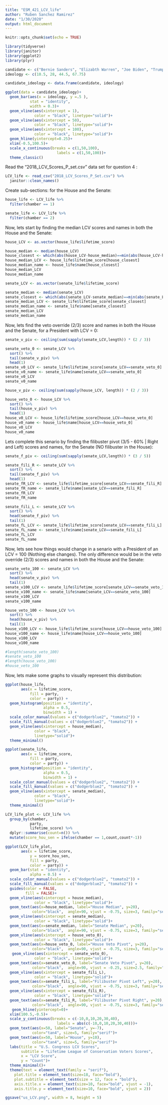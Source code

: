 ```yaml
---
title: "ESM_421_LCV_life"
author: "Ruben Sanchez Ramirez"
date: "1/30/2020"
output: html_document
---
```


```r
knitr::opts_chunk$set(echo = TRUE)

library(tidyverse)
library(janitor)
library(ggplot2)
library(plyr)
```

```r
candidate <- c("Bernie Sanders", "Elizabth Warren", "Joe Biden", "Trump")
ideology <- c(10.5, 28, 44.5, 67.75)

candidate_ideology <- data.frame(candidate, ideology)

ggplot(data = candidate_ideology)+
  geom_bar(aes(x = ideology, y =.5 ),
           stat = "identity",
           width = 0.3)+
  geom_vline(aes(xintercept = 1),
             color = "black", linetype="solid")+
  geom_vline(aes(xintercept = 50),
             color = "black", linetype="solid")+
  geom_vline(aes(xintercept = 100),
             color = "black", linetype="solid")+
  geom_hline(yintercept=0.25)+
  xlim(-0.5,100.5)+
  scale_x_continuous(breaks = c(1,50,100),
                       labels = c(1,50,100))+
  theme_classic()
```


Read the "2018_LCV_Scores_P_set.csv" data set for question 4 :
```r
LCV_life <- read_csv("2018_LCV_Scores_P_Set.csv") %>% 
  janitor::clean_names()
```

Create sub-sections: for the House and the Senate:
```r
house_life <- LCV_life %>% 
  filter(chamber == 1)

senate_life <- LCV_life %>% 
  filter(chamber == 2)
```

Now, lets start by finding the median LCV scores and names in both the House and the Senate:
```r
house_LCV <- as.vector(house_life$lifetime_score)

house_median <- median(house_LCV)
house_closest <- which(abs(house_LCV-house_median)==min(abs(house_LCV-house_median)))
house_median_LCV <- house_life$lifetime_score[house_closest]
house_median_name <- house_life$name[house_closest]
house_median_LCV
house_median_name

senate_LCV <- as.vector(senate_life$lifetime_score)

senate_median <- median(senate_LCV)
senate_closest <- which(abs(senate_LCV-senate_median)==min(abs(senate_LCV-senate_median)))
senate_median_LCV <- senate_life$lifetime_score[senate_closest]
senate_median_name <- senate_life$name[senate_closest]
senate_median_LCV
senate_median_name

```

Now, lets find the veto override (2/3) score and names in both the House and the Senate, for a President with LCV = 0:
```r
senate_v_piv <- ceiling(sum(sapply(senate_LCV,length)) * (2 / 3))

senate_veto_0 <- senate_LCV %>%
  sort() %>% 
  tail(senate_v_piv) %>% 
  head(1)
senate_v0_LCV <- senate_life$lifetime_score[senate_LCV==senate_veto_0]
senate_v0_name <- senate_life$name[senate_LCV==senate_veto_0]
senate_v0_LCV
senate_v0_name

house_v_piv <- ceiling(sum(sapply(house_LCV, length)) * (2 / 3))

house_veto_0 <- house_LCV %>% 
  sort() %>% 
  tail(house_v_piv) %>% 
  head(1)
house_v0_LCV <- house_life$lifetime_score[house_LCV==house_veto_0]
house_v0_name <- house_life$name[house_LCV==house_veto_0]
house_v0_LCV
house_v0_name

```

Lets complete this senario by finding the filibuster pivot (3/5 - 60% | Right and Left) scores and names, for the Senate (NO filibuster in the House):
```r
senate_f_piv <- ceiling(sum(sapply(senate_LCV,length)) * (3 / 5))

senate_fili_R <- senate_LCV %>%
  sort() %>% 
  tail(senate_f_piv) %>% 
  head(1)
senate_fR_LCV <- senate_life$lifetime_score[senate_LCV==senate_fili_R]
senate_fR_name <- senate_life$name[senate_LCV==senate_fili_R]
senate_fR_LCV
senate_fR_name

senate_fili_L <- senate_LCV %>% 
  sort() %>% 
  head(senate_f_piv) %>% 
  tail(1)
senate_fL_LCV <- senate_life$lifetime_score[senate_LCV==senate_fili_L]
senate_fL_name <- senate_life$name[senate_LCV==senate_fili_L]
senate_fL_LCV
senate_fL_name

```

Now, lets see how things would change in a senario with a President of an LCV = 100 (Nothing else changes). The only difference would be in the veto override (2/3) scores and names in both the House and the Senate:
```r
senate_veto_100 <- senate_LCV %>%
  sort() %>% 
  head(senate_v_piv) %>% 
  tail(1)
senate_v100_LCV <- senate_life$lifetime_score[senate_LCV==senate_veto_100]
senate_v100_name <- senate_life$name[senate_LCV==senate_veto_100]
senate_v100_LCV
senate_v100_name

house_veto_100 <- house_LCV %>% 
  sort() %>% 
  head(house_v_piv) %>% 
  tail(1)
house_v100_LCV <- house_life$lifetime_score[house_LCV==house_veto_100]
house_v100_name <- house_life$name[house_LCV==house_veto_100]
house_v100_LCV
house_v100_name

#length(senate_veto_100)
#senate_veto_100
#length(house_veto_100)
#house_veto_100

```

Now, lets make some graphs to visually represent this distribution:
```r
ggplot(house_life, 
       aes(x = lifetime_score, 
           fill = party,
           color = party)) +
  geom_histogram(position = "identity", 
                 alpha = 0.5,
                 binwidth = 1) +
  scale_color_manual(values = c("dodgerblue2", "tomato2")) +
  scale_fill_manual(values = c("dodgerblue2", "tomato2")) +
  geom_vline(aes(xintercept = house_median),
             color = "black",
             linetype="solid")+
  theme_minimal()

ggplot(senate_life, 
       aes(x = lifetime_score, 
           fill = party,
           color = party)) +
  geom_histogram(position = "identity", 
                 alpha = 0.5,
                 binwidth = 1) +
  scale_color_manual(values = c("dodgerblue2", "tomato2")) +
  scale_fill_manual(values = c("dodgerblue2", "tomato2")) +
  geom_vline(aes(xintercept = senate_median),
             color = "black",
             linetype="solid")+
  theme_minimal()

```

```r
LCV_life_plot <- LCV_life %>% 
  group_by(chamber,
           party,
           lifetime_score) %>% 
  dplyr::summarise(count=n()) %>% 
  mutate(score_hou_sen = ifelse(chamber == 1,count,count*-1))

ggplot(LCV_life_plot, 
       aes(x = lifetime_score,
           y = score_hou_sen,
           fill = party,
           color = party)) +
  geom_bar(stat = "identity",
           alpha = 0.5) +
  scale_color_manual(values = c("dodgerblue2", "tomato2")) +
  scale_fill_manual(values = c("dodgerblue2", "tomato2")) +
  guides(color = FALSE,
         fill = FALSE)+
  geom_vline(aes(xintercept = house_median),
             color = "black", linetype="solid")+
  geom_text(aes(x=house_median, label="House Median", y=20),
            color="black",  angle=90, vjust = -0.75, size=3, family="serif")+
  geom_vline(aes(xintercept = senate_median),
             color = "black", linetype="solid")+
  geom_text(aes(x=senate_median, label="Senate Median", y=20),
            color="black",  angle=90, vjust = -0.75, size=3, family="serif")+
  geom_vline(aes(xintercept = house_veto_0),
             color = "black", linetype="solid")+
  geom_text(aes(x=house_veto_0, label="House Veto Pivot", y=20),
            color="black",  angle=90, vjust = -0.75, size=3, family="serif")+
   geom_vline(aes(xintercept = senate_veto_0),
             color = "black", linetype="solid")+
  geom_text(aes(x=senate_veto_0, label="Senate Veto Pivot", y=20),
            color="black",  angle=90, vjust = -0.25, size=2.5, family="serif")+
  geom_vline(aes(xintercept = senate_fili_L),
             color = "black", linetype="solid")+
  geom_text(aes(x=senate_fili_L, label="Filibuster Pivot Left", y=20),
            color="black",  angle=90, vjust = -0.75, size=3, family="serif")+
  geom_vline(aes(xintercept = senate_fili_R),
             color = "black", linetype="solid")+
  geom_text(aes(x=senate_fili_R, label="Filibuster Pivot Right", y=20),
            color="black",  angle=90, vjust = -0.75, size=3, family="serif")+
   geom_hline(yintercept=0)+
  xlim(100.5,-0.5)+
  scale_y_continuous(breaks = c(-10,0,10,20,30,40),
                       labels = abs(c(-10,0,10,20,30,40)))+
  geom_text(aes(x=50, label="Senate", y=-7),
            color="tan4", size=5, family="serif")+
  geom_text(aes(x=50, label="House", y=10),
            color="tan4", size=5, family="serif")+
  labs(title = "U.S. Congress LCV Scores",
       subtitle = "Lifetime League of Conservation Voters Scores",
       x = "LCV Score",
       y = "Count")+
  theme_minimal()+
  theme(text = element_text(family = "serif"),
    plot.title = element_text(size=18, face="bold"),
    plot.subtitle = element_text(size = 12, face = "bold"),
    axis.title.x = element_text(size=10, face="bold", vjust = -1),
    axis.title.y = element_text(size=10, face="bold", vjust = 2))

ggsave("us_LCV.png", width = 8, height = 5)

```

